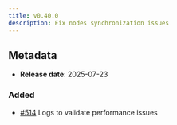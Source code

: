 ```yaml
---
title: v0.40.0
description: Fix nodes synchronization issues
---
```


## Metadata

- **Release date**: 2025-07-23

### Added

- [#514](https://github.com/InditexTech/weavejs/issues/514) Logs to validate performance issues
